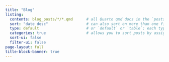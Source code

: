 ```yaml
---
title: "Blog"
listing:
  contents: blog_posts/*/*.qmd      # all Quarto qmd docs in the `posts` directory will be included on your listing page
  sort: "date desc"                 # can also sort on more than one field
  type: default                     # or `default` or `table`; each type has its own set of yaml options to include
  categories: true                  # allows you to sort posts by assigned categories
  sort-ui: false
  filter-ui: false
page-layout: full
title-block-banner: true
---
```

